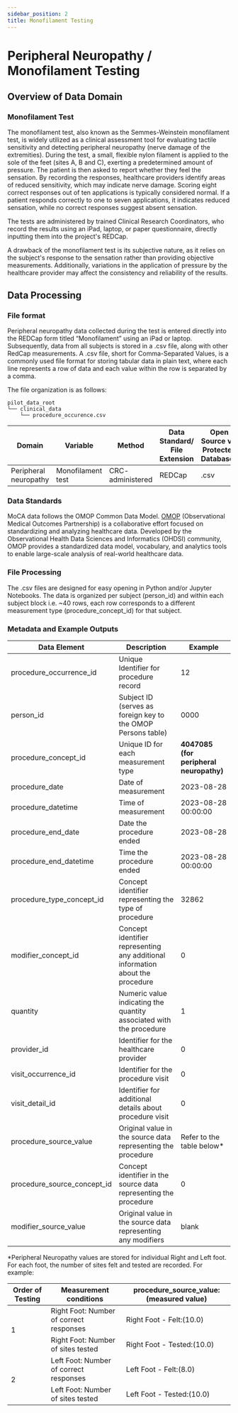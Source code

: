 ```yaml
---
sidebar_position: 2
title: Monofilament Testing
---
```


# Peripheral Neuropathy / Monofilament Testing

## Overview of Data Domain

### Monofilament Test

The monofilament test, also known as the Semmes-Weinstein monofilament test, is widely utilized as a clinical assessment tool for evaluating tactile sensitivity and detecting peripheral neuropathy (nerve damage of the extremities). During the test, a small, flexible nylon filament is applied to the sole of the feet (sites A, B and C), exerting a predetermined amount of pressure. The patient is then asked to report whether they feel the sensation. By recording the responses, healthcare providers identify areas of reduced sensitivity, which may indicate nerve damage. Scoring eight correct responses out of ten applications is typically considered normal. If a patient responds correctly to one to seven applications, it indicates reduced sensation, while no correct responses suggest absent sensation.

The tests are administered by trained Clinical Research Coordinators, who record the results using an iPad, laptop, or paper questionnaire, directly inputting them into the project's REDCap.

A drawback of the monofilament test is its subjective nature, as it relies on the subject's response to the sensation rather than providing objective measurements. Additionally, variations in the application of pressure by the healthcare provider may affect the consistency and reliability of the results.

## Data Processing

### File format

Peripheral neuropathy data collected during the test is entered directly into the REDCap form titled “Monofilament” using an iPad or laptop. Subsequently, data from all subjects is stored in a .csv file, along with other RedCap measurements. A .csv file, short for Comma-Separated Values, is a commonly used file format for storing tabular data in plain text, where each line represents a row of data and each value within the row is separated by a comma.

The file organization is as follows:

```
pilot_data_root
└── clinical_data
    └── procedure_occurence.csv
```

| Domain                | Variable          | Method            | Data Standard/ File Extension | Open Source vs. Protected Database? |             |
| --------------------- | ----------------- | ----------------- | ----------------------------- | ----------------------------------- | ----------- |
| Peripheral neuropathy | Monofilament test | CRC- administered | REDCap                        | .csv                                | Open Source |

### Data Standards

MoCA data follows the OMOP Common Data Model. [OMOP](https://www.ohdsi.org/data-standardization/) (Observational Medical Outcomes Partnership) is a collaborative effort focused on standardizing and analyzing healthcare data. Developed by the Observational Health Data Sciences and Informatics (OHDSI) community, OMOP provides a standardized data model, vocabulary, and analytics tools to enable large-scale analysis of real-world healthcare data.

### File Processing

The .csv files are designed for easy opening in Python and/or Jupyter Notebooks. The data is organized per subject (person_id) and within each subject block i.e. ~40 rows, each row corresponds to a different measurement type (procedure_concept_id) for that subject.

### Metadata and Example Outputs

| Data Element                | Description                                                                    | Example                                 |
| --------------------------- | ------------------------------------------------------------------------------ | --------------------------------------- |
| procedure_occurrence_id     | Unique Identifier for procedure record                                         | 12                                      |
| person_id                   | Subject ID (serves as foreign key to the OMOP Persons table)                   | 0000                                    |
| procedure_concept_id        | Unique ID for each measurement type                                            | **4047085 (for peripheral neuropathy)** |
| procedure_date              | Date of measurement                                                            | 2023-08-28                              |
| procedure_datetime          | Time of measurement                                                            | 2023-08-28 00:00:00                     |
| procedure_end_date          | Date the procedure ended                                                       | 2023-08-28                              |
| procedure_end_datetime      | Time the procedure ended                                                       | 2023-08-28 00:00:00                     |
| procedure_type_concept_id   | Concept identifier representing the type of procedure                          | 32862                                   |
| modifier_concept_id         | Concept identifier representing any additional information about the procedure | 0                                       |
| quantity                    | Numeric value indicating the quantity associated with the procedure            | 1                                       |
| provider_id                 | Identifier for the healthcare provider                                         | 0                                       |
| visit_occurrence_id         | Identifier for the procedure visit                                             | 0                                       |
| visit_detail_id             | Identifier for additional details about procedure visit                        | 0                                       |
| procedure_source_value      | Original value in the source data representing the procedure                   | Refer to the table below\*              |
| procedure_source_concept_id | Concept identifier in the source data representing the procedure               | 0                                       |
| modifier_source_value       | Original value in the source data representing any modifiers                   | blank                                   |

\*Peripheral Neuropathy values are stored for individual Right and Left foot. For each foot, the number of sites felt and tested are recorded. For example:

<table>
  <thead>
    <tr>
      <th>Order of Testing</th>
      <th>Measurement conditions</th>
      <th>procedure_source_value: (measured value) </th>
    </tr>
  </thead>
  <tbody>
    <tr>
      <td rowSpan="2">1</td>
      <td>Right Foot: Number of correct responses</td>
      <td>Right Foot - Felt:(10.0)</td>
    </tr>
    <tr>
      <td>Right Foot: Number of sites tested</td>
      <td>Right Foot - Tested:(10.0)</td>
    </tr>
    <tr>
      <td rowSpan="2">2</td>
      <td>Left Foot: Number of correct responses</td>
      <td>Left Foot - Felt:(8.0)</td>
    </tr>
    <tr>
      <td>Left Foot: Number of sites tested</td>
      <td>Left Foot - Tested:(10.0)</td>
    </tr>
  </tbody>
</table>


<PageFeedback />
